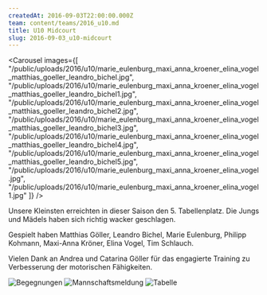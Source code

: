 ```yaml
---
createdAt: 2016-09-03T22:00:00.000Z
team: content/teams/2016_u10.md
title: U10 Midcourt
slug: 2016-09-03_u10-midcourt
---
```

<Carousel images={[
  "/public/uploads/2016/u10/marie_eulenburg_maxi_anna_kroener_elina_vogel_matthias_goeller_leandro_bichel.jpg",
  "/public/uploads/2016/u10/marie_eulenburg_maxi_anna_kroener_elina_vogel_matthias_goeller_leandro_bichel1.jpg",
  "/public/uploads/2016/u10/marie_eulenburg_maxi_anna_kroener_elina_vogel_matthias_goeller_leandro_bichel2.jpg",
  "/public/uploads/2016/u10/marie_eulenburg_maxi_anna_kroener_elina_vogel_matthias_goeller_leandro_bichel3.jpg",
  "/public/uploads/2016/u10/marie_eulenburg_maxi_anna_kroener_elina_vogel_matthias_goeller_leandro_bichel4.jpg",
  "/public/uploads/2016/u10/marie_eulenburg_maxi_anna_kroener_elina_vogel_matthias_goeller_leandro_bichel5.jpg",
  "/public/uploads/2016/u10/marie_eulenburg_maxi_anna_kroener_elina_vogel.jpg",
  "/public/uploads/2016/u10/marie_eulenburg_maxi_anna_kroener_elina_vogel1.jpg"
]} />

Unsere Kleinsten erreichten in dieser Saison den 5. Tabellenplatz. Die Jungs und Mädels haben sich richtig wacker geschlagen.

Gespielt haben Matthias Göller, Leandro Bichel, Marie Eulenburg, Philipp Kohmann, Maxi-Anna Kröner, Elina Vogel, Tim Schlauch.

Vielen Dank an Andrea und Catarina Göller für das engagierte Training zu Verbesserung der motorischen Fähigkeiten.

![Begegnungen](/public/uploads/2016/u10/begegnungen.jpg)
![Mannschaftsmeldung](/public/uploads/2016/u10/mannschaftsmeldung.jpg)
![Tabelle](/public/uploads/2016/u10/tabelle.jpg)